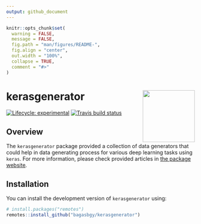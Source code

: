 ```yaml
---
output: github_document
---
```


```r
knitr::opts_chunk$set(
  warning = FALSE,
  message = FALSE,
  fig.path = "man/figures/README-",
  fig.align = "center",
  out.width = "100%",
  collapse = TRUE,
  comment = "#>"
)
```

# kerasgenerator <img src='man/figures/logo.svg' align='right' height='139'/>

<!-- badges: start -->
[![Lifecycle: experimental](https://img.shields.io/badge/lifecycle-experimental-orange.svg)](https://www.tidyverse.org/lifecycle/#experimental)
[![Travis build status](https://travis-ci.org/bagasbgy/kerasgenerator.svg?branch=master)](https://travis-ci.org/bagasbgy/kerasgenerator)
<!-- badges: end -->

## Overview

The `kerasgenerator` package provided a collection of data generators that could help in data generating process for various deep learning tasks using `keras`. For more information, please check provided articles in [the package website](https://kerasgenerator.bagasbgy.com).

## Installation

You can install the development version of `kerasgenerator` using:

```r
# install.packages("remotes")
remotes::install_github("bagasbgy/kerasgenerator")
```
